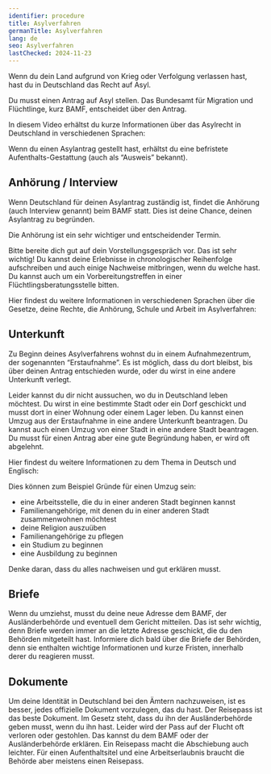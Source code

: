```yaml
---
identifier: procedure
title: Asylverfahren
germanTitle: Asylverfahren
lang: de
seo: Asylverfahren
lastChecked: 2024-11-23
---
```



Wenn du dein Land aufgrund von Krieg oder Verfolgung verlassen hast, hast du in Deutschland das Recht auf Asyl.

Du musst einen Antrag auf Asyl stellen. Das Bundesamt für Migration und Flüchtlinge, kurz BAMF, entscheidet über den Antrag.

In diesem Video erhältst du kurze Informationen über das Asylrecht in Deutschland in verschiedenen Sprachen:

<ExternalShortLink identifier="asylindeutschland_video" />

Wenn du einen Asylantrag gestellt hast, erhältst du eine befristete Aufenthalts-Gestattung (auch als “Ausweis” bekannt).

## Anhörung / Interview

Wenn Deutschland für deinen Asylantrag zuständig ist, findet die Anhörung (auch Interview genannt) beim BAMF statt. Dies ist deine Chance, deinen Asylantrag zu begründen.

Die Anhörung ist ein sehr wichtiger und entscheidender Termin.

Bitte bereite dich gut auf dein Vorstellungsgespräch vor. Das ist sehr wichtig! Du kannst deine Erlebnisse in chronologischer Reihenfolge aufschreiben und auch einige Nachweise mitbringen, wenn du welche hast. Du kannst auch um ein Vorbereitungstreffen in einer Flüchtlingsberatungsstelle bitten.

Hier findest du weitere Informationen in verschiedenen Sprachen über die Gesetze, deine Rechte, die Anhörung, Schule und Arbeit im Asylverfahren:

<ExternalShortLink identifier="asylnet_interview" />


## Unterkunft

Zu Beginn deines Asylverfahrens wohnst du in einem Aufnahmezentrum, der sogenannten “Erstaufnahme”. Es ist möglich, dass du dort bleibst, bis über deinen Antrag entschieden wurde, oder du wirst in eine andere Unterkunft verlegt.

Leider kannst du dir nicht aussuchen, wo du in Deutschland leben möchtest. Du wirst in eine bestimmte Stadt oder ein Dorf geschickt und musst dort in einer Wohnung oder einem Lager leben. Du kannst einen Umzug aus der Erstaufnahme in eine andere Unterkunft beantragen. Du kannst auch einen Umzug von einer Stadt in eine andere Stadt beantragen. Du musst für einen Antrag aber eine gute Begründung haben, er wird oft abgelehnt.

Hier findest du weitere Informationen zu dem Thema in Deutsch und Englisch:

<ExternalShortLink identifier="linxxnet_transfer" />

Dies können zum Beispiel Gründe für einen Umzug sein:
- eine Arbeitsstelle, die du in einer anderen Stadt beginnen kannst
- Familienangehörige, mit denen du in einer anderen Stadt zusammenwohnen möchtest
- deine Religion auszuüben
- Familienangehörige zu pflegen
- ein Studium zu beginnen
- eine Ausbildung zu beginnen

Denke daran, dass du alles nachweisen und gut erklären musst.

## Briefe

Wenn du umziehst, musst du deine neue Adresse dem BAMF, der Ausländerbehörde und eventuell dem Gericht mitteilen. Das ist sehr wichtig, denn Briefe werden immer an die letzte Adresse geschickt, die du den Behörden mitgeteilt hast. Informiere dich bald über die Briefe der Behörden, denn sie enthalten wichtige Informationen und kurze Fristen, innerhalb derer du reagieren musst.

## Dokumente

Um deine Identität in Deutschland bei den Ämtern nachzuweisen, ist es besser, jedes offizielle Dokument vorzulegen, das du hast. Der Reisepass ist das beste Dokument. Im Gesetz steht, dass du ihn der Ausländerbehörde geben musst, wenn du ihn hast. Leider wird der Pass auf der Flucht oft verloren oder gestohlen. Das kannst du dem BAMF oder der Ausländerbehörde erklären. Ein Reisepass macht die Abschiebung auch leichter. Für einen Aufenthaltsitel und eine Arbeitserlaubnis braucht die Behörde aber meistens einen Reisepass.

<Block identifier="get-legal-advice" />
